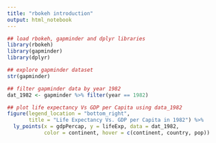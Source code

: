 ---
title: "rbokeh introduction"
output: html_notebook
---

```{r}
## load rbokeh, gapminder and dplyr libraries
library(rbokeh)
library(gapminder)
library(dplyr)
```

```{r}
## explore gapminder dataset 
str(gapminder)
```

```{r}
## filter gapminder data by year 1982
dat_1982 <- gapminder %>% filter(year == 1982)

## plot life expectancy Vs GDP per Capita using data_1982
figure(legend_location = "bottom_right",
       title = "Life Expectancy Vs. GDP per Capita in 1982") %>% 
  ly_points(x = gdpPercap, y = lifeExp, data = dat_1982,
            color = continent, hover = c(continent, country, pop))
```

